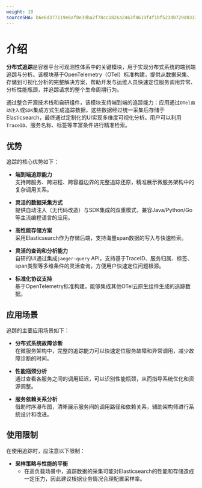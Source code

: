 ```yaml
---
weight: 10
sourceSHA: b6e6d377119e6af0e39ba2f78cc1826a2463f4619f4f1bf523d0729d0333370e
---
```


# 介绍

**分布式追踪**是容器平台可观测性体系中的关键模块，用于实现分布式系统的端到端追踪与分析。该模块基于OpenTelemetry（OTel）标准构建，提供从数据采集、存储到可视化分析的完整解决方案，帮助开发与运维人员快速定位服务调用异常、分析性能瓶颈，并追踪请求的整个生命周期行为。

通过整合开源技术栈和自研组件，该模块支持端到端的追踪能力：应用通过`OTel自动注入`或`SDK`集成方式生成追踪数据，这些数据经过统一采集后存储于Elasticsearch，最终通过定制化的UI实现多维度可视化分析。用户可以利用`TraceID`、服务名称、标签等丰富条件进行精准检索。

## 优势

追踪的核心优势如下：

- **端到端追踪能力**\
  支持跨服务、跨进程、跨容器边界的完整追踪还原，精准展示微服务架构中的复杂调用关系。

- **灵活的数据采集方式**\
  提供自动注入（无代码改造）与SDK集成的双重模式，兼容Java/Python/Go等主流编程语言的应用。

- **高性能存储方案**\
  采用Elasticsearch作为存储后端，支持海量span数据的写入与快速检索。

- **灵活的查询和分析能力**\
  自研的UI通过集成`jaeger-query` API，支持基于TraceID、服务归属、标签、span类型等多维条件的灵活查询，方便用户快速定位问题根源。

- **标准化协议支持**\
  基于OpenTelemetry标准构建，能够集成其他OTel云原生组件生成的追踪数据。

## 应用场景

追踪的主要应用场景如下：

- **分布式系统故障诊断**\
  在微服务架构中，完整的追踪能力可以快速定位服务故障和异常调用，减少故障诊断的时间。

- **性能瓶颈分析**\
  通过查看各服务之间的调用延迟，可以识别性能瓶颈，从而指导系统优化和资源调整。

- **服务依赖关系分析**\
  借助时序瀑布图，清晰展示服务间的调用路径和依赖关系，辅助架构师进行系统设计和改进。

## 使用限制

在使用追踪时，应注意以下限制：

- **采样策略与性能的平衡**
  - 在高负载场景中，追踪数据的采集可能对Elasticsearch的性能和存储造成一定压力，因此建议根据业务情况合理配置采样率。
